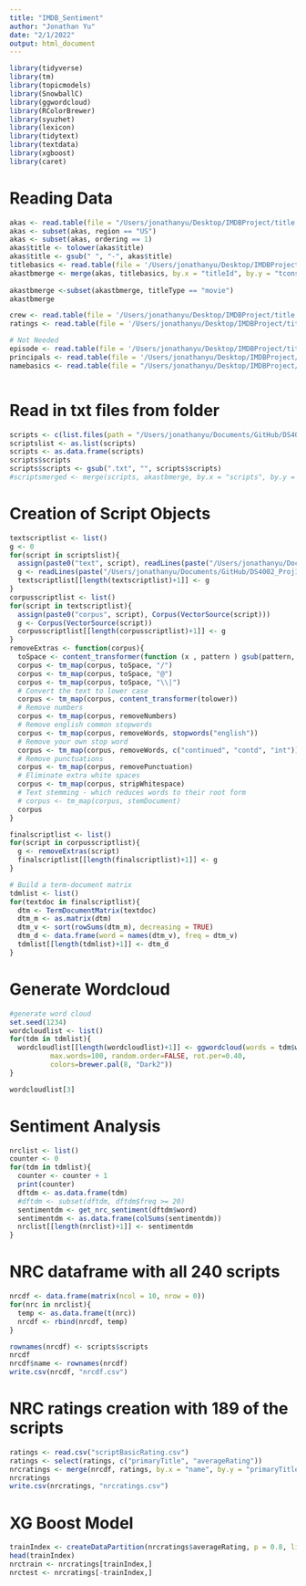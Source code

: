 ```yaml
---
title: "IMDB_Sentiment"
author: "Jonathan Yu"
date: "2/1/2022"
output: html_document
---
```


```r
library(tidyverse)
library(tm)
library(topicmodels)
library(SnowballC)
library(ggwordcloud)
library(RColorBrewer)
library(syuzhet)
library(lexicon)
library(tidytext)
library(textdata)
library(xgboost)
library(caret)
```
# Reading Data 
```r
akas <- read.table(file = "/Users/jonathanyu/Desktop/IMDBProject/title.akas.tsv", sep = '\t', header = TRUE, fill = TRUE)
akas <- subset(akas, region == "US")
akas <- subset(akas, ordering == 1)
akas$title <- tolower(akas$title)
akas$title <- gsub(" ", "-", akas$title)
titlebasics <- read.table(file = '/Users/jonathanyu/Desktop/IMDBProject/title.basics.tsv', sep = '\t', header = TRUE, fill = TRUE)
akastbmerge <- merge(akas, titlebasics, by.x = "titleId", by.y = "tconst")
                      
akastbmerge <-subset(akastbmerge, titleType == "movie")
akastbmerge

crew <- read.table(file = '/Users/jonathanyu/Desktop/IMDBProject/title.crew.tsv', sep = '\t', header = TRUE, fill = TRUE)
ratings <- read.table(file = '/Users/jonathanyu/Desktop/IMDBProject/title.ratings.tsv', sep = '\t', header = TRUE, fill = TRUE)

# Not Needed
episode <- read.table(file = '/Users/jonathanyu/Desktop/IMDBProject/title.episode.tsv', sep = '\t', header = TRUE, fill = TRUE)
principals <- read.table(file = '/Users/jonathanyu/Desktop/IMDBProject/title.principals.tsv', sep = '\t', header = TRUE, fill = TRUE)
namebasics <- read.table(file = "/Users/jonathanyu/Desktop/IMDBProject/name.basics.tsv", sep = '\t', header = TRUE, fill = TRUE)



```
# Read in txt files from folder
```r
scripts <- c(list.files(path = "/Users/jonathanyu/Documents/GitHub/DS4002_Proj1/scripts"))
scriptslist <- as.list(scripts)
scripts <- as.data.frame(scripts)
scripts$scripts
scripts$scripts <- gsub(".txt", "", scripts$scripts)
#scriptsmerged <- merge(scripts, akastbmerge, by.x = "scripts", by.y = "title")
```

# Creation of Script Objects
```r
textscriptlist <- list()
g <- 0
for(script in scriptslist){
  assign(paste0("text", script), readLines(paste("/Users/jonathanyu/Documents/GitHub/DS4002_Proj1/scripts/",script, sep = "")))
  g <- readLines(paste("/Users/jonathanyu/Documents/GitHub/DS4002_Proj1/scripts/",script, sep = ""))
  textscriptlist[[length(textscriptlist)+1]] <- g
}
corpusscriptlist <- list()
for(script in textscriptlist){
  assign(paste0("corpus", script), Corpus(VectorSource(script)))
  g <- Corpus(VectorSource(script))
  corpusscriptlist[[length(corpusscriptlist)+1]] <- g            
}
removeExtras <- function(corpus){
  toSpace <- content_transformer(function (x , pattern ) gsub(pattern, " ", x))
  corpus <- tm_map(corpus, toSpace, "/")
  corpus <- tm_map(corpus, toSpace, "@")
  corpus <- tm_map(corpus, toSpace, "\\|")
  # Convert the text to lower case
  corpus <- tm_map(corpus, content_transformer(tolower))
  # Remove numbers
  corpus <- tm_map(corpus, removeNumbers)
  # Remove english common stopwords
  corpus <- tm_map(corpus, removeWords, stopwords("english"))
  # Remove your own stop word
  corpus <- tm_map(corpus, removeWords, c("continued", "contd", "int"))
  # Remove punctuations
  corpus <- tm_map(corpus, removePunctuation)
  # Eliminate extra white spaces
  corpus <- tm_map(corpus, stripWhitespace)
  # Text stemming - which reduces words to their root form
  # corpus <- tm_map(corpus, stemDocument)
  corpus  
}

finalscriptlist <- list()
for(script in corpusscriptlist){
  g <- removeExtras(script)
  finalscriptlist[[length(finalscriptlist)+1]] <- g
}
```

```r
# Build a term-document matrix
tdmlist <- list()
for(textdoc in finalscriptlist){
  dtm <- TermDocumentMatrix(textdoc)
  dtm_m <- as.matrix(dtm)
  dtm_v <- sort(rowSums(dtm_m), decreasing = TRUE)
  dtm_d <- data.frame(word = names(dtm_v), freq = dtm_v)
  tdmlist[[length(tdmlist)+1]] <- dtm_d
}

```

# Generate Wordcloud
```r
#generate word cloud
set.seed(1234)
wordcloudlist <- list()
for(tdm in tdmlist){
  wordcloudlist[[length(wordcloudlist)+1]] <- ggwordcloud(words = tdm$word, freq = tdm$freq, min.freq = 5,
          max.words=100, random.order=FALSE, rot.per=0.40, 
          colors=brewer.pal(8, "Dark2"))
}

wordcloudlist[3]
```

# Sentiment Analysis
```r
nrclist <- list()
counter <- 0
for(tdm in tdmlist){
  counter <- counter + 1
  print(counter)
  dftdm <- as.data.frame(tdm)
  #dftdm <- subset(dftdm, dftdm$freq >= 20)
  sentimentdm <- get_nrc_sentiment(dftdm$word)
  sentimentdm <- as.data.frame(colSums(sentimentdm))
  nrclist[[length(nrclist)+1]] <- sentimentdm
}

```

# NRC dataframe with all 240 scripts
```r
nrcdf <- data.frame(matrix(ncol = 10, nrow = 0))
for(nrc in nrclist){
  temp <- as.data.frame(t(nrc))
  nrcdf <- rbind(nrcdf, temp)
}

rownames(nrcdf) <- scripts$scripts
nrcdf
nrcdf$name <- rownames(nrcdf)
write.csv(nrcdf, "nrcdf.csv")
```

# NRC ratings creation with 189 of the scripts
```r
ratings <- read.csv("scriptBasicRating.csv")
ratings <- select(ratings, c("primaryTitle", "averageRating"))
nrcratings <- merge(nrcdf, ratings, by.x = "name", by.y = "primaryTitle")
nrcratings
write.csv(nrcratings, "nrcratings.csv")
```

# XG Boost Model
```r
trainIndex <- createDataPartition(nrcratings$averageRating, p = 0.8, list = FALSE, times = 1)
head(trainIndex)
nrctrain <- nrcratings[trainIndex,]
nrctest <- nrcratings[-trainIndex,]
```

